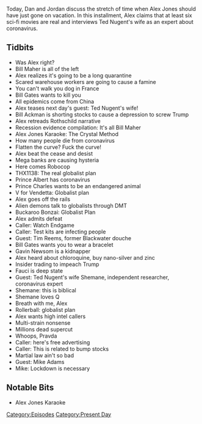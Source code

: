 {{DEFAULTSORT:
    #_EPISODE_0410:March 19-20, 2020
}}{{Episode
    | title             = March 19-20, 2020
    | caption           = Listen to this episode on [https://knowledgefight.libsyn.com/knowledge-fight-march-19-20-2020 Libsyn] [https://open.spotify.com/episode/0RiE2wMcO3wHSGDpXdbeXD Spotify], Read the [[Transcript/410: March 19-20, 2020|Unofficial Transcript]]
    | episodeNumber     = 410
    | length            = 02:28:31
    | airDate           = March 23, 2020
    | coverageStartDate = March 19, 2020
    | coverageEndDate   = March 20, 2020
    | episodeType       = [[:Category:Present Day|Present Day]]
    | appearance        = [[Bill Maher]], [[Bill Gates]], [[Bill Ackman]], [[Prince Albert]], [[Tim Reems]], [[Gavin Newsom]], [[Anthony Fauci]], [[Shemane Nugent]], [[Mike Adams]]
    | oocDrop           = Cuban women will have sex with you for $2
    | previousEpisode   = [[409: The Lionel Countdown]]
    | nextEpisode       = [[411: Jordan Takes The Wheel 3]]
}}

{{Stub}}

Today, Dan and Jordan discuss the stretch of time when Alex Jones should have just gone on vacation. In this installment, Alex claims that at least six sci-fi movies are real and interviews Ted Nugent's wife as an expert about coronavirus.

==Tidbits==

*Was Alex right?
*Bill Maher is all of the left
*Alex realizes it's going to be a long quarantine
*Scared warehouse workers are going to cause a famine
*You can't walk you dog in France
*Bill Gates wants to kill you
*All epidemics come from China
*Alex teases next day's guest: Ted Nugent's wife!
*Bill Ackman is shorting stocks to cause a depression to screw Trump
*Alex retreads Rothschild narrative
*Recession evidence compilation: It's all Bill Maher
*Alex Jones Karaoke: The Crystal Method
*How many people die from coronavirus
*Flatten the curve? Fuck the curve!
*Alex beat the cease and desist
*Mega banks are causing hysteria
*Here comes Robocop
*THX1138: The real globalist plan
*Prince Albert has coronavirus
*Prince Charles wants to be an endangered animal
*V for Vendetta: Globalist plan
*Alex goes off the rails
*Alien demons talk to globalists through DMT
*Buckaroo Bonzai: Globalist Plan
*Alex admits defeat
*Caller: Watch Endgame
*Caller: Test kits are infecting people
*Guest: Tim Reems, former Blackwater douche
*Bill Gates wants you to wear a bracelet
*Gavin Newsom is a kidnapper
*Alex heard about chloroquine, buy nano-silver and zinc
*Insider trading to impeach Trump
*Fauci is deep state
*Guest: Ted Nugent's wife Shemane, independent researcher, coronavirus expert
*Shemane: this is biblical
*Shemane loves Q
*Breath with me, Alex
*Rollerball: globalist plan
*Alex wants high intel callers
*Multi-strain nonsense
*Millions dead supercut
*Whoops, Pravda
*Caller: here's free advertising
*Caller: This is related to bump stocks
*Martial law ain't so bad
*Guest: Mike Adams
*Mike: Lockdown is necessary

==Notable Bits==

*Alex Jones Karaoke

[[Category:Episodes]]
[[Category:Present Day]]
